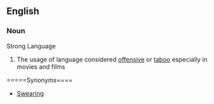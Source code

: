 ==English==


===Noun===
Strong Language

# The usage of language considered [[offensive]] or [[taboo]] especially in movies and films

=====Synonyms====

*[[Swearing]]